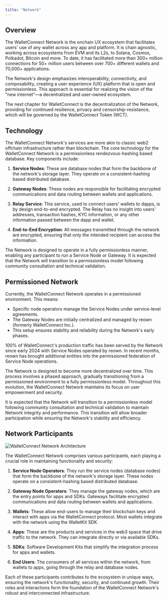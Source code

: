 ```yaml
---
title: "Network"
---
```


## Overview

The WalletConnect Network is the onchain UX ecosystem that facilitates users' use of any wallet across any app and platform. It is chain agnostic, working across ecosystems from EVM and its L2s, to Solana, Cosmos, Polkadot, Bitcoin and more. To date, it has facilitated more than 300+ million connections for 50+ million users between over 700+ different wallets and 70,000+ applications.

The Network's design emphasizes interoperability, connectivity, and composability, creating a user experience (UX) platform that is open and permissionless. This approach is essential for realizing the vision of the "new internet"—a decentralized and user-owned ecosystem.

The next chapter for WalletConnect is the decentralization of the Network, providing for continued resilience, privacy and censorship-resistance, which will be governed by the WalletConnect Token (WCT).

## Technology

The WalletConnect Network's services are more akin to classic web2 offchain infrastructure rather than blockchain. The core technology for the WalletConnect Network is a permissionless rendezvous-hashing based database. Key components include:

1. **Service Nodes**: These are database nodes that form the backbone of the network's storage layer. They operate on a consistent-hashing based distributed database.

2. **Gateway Nodes**: These nodes are responsible for facilitating encrypted communications and data routing between wallets and applications.

3. **Relay Service**: This service, used to connect users' wallets to dapps, is by design end-to-end encrypted. The Relay has no insight into users' addresses, transaction hashes, KYC information, or any other information passed between the dapp and wallet.

4. **End-to-End Encryption**: All messages transmitted through the network are encrypted, ensuring that only the intended recipient can access the information.

The Network is designed to operate in a fully permissionless manner, enabling any participant to run a Service Node or Gateway. It is expected that the Network will transition to a permissionless model following community consultation and technical validation.

## Permissioned Network

Currently, the WalletConnect Network operates in a permissioned environment. This means:

- Specific node operators manage the Service Nodes under service-level agreements.
- The Gateway Nodes are initially centralized and managed by reown (formerly WalletConnect Inc.).
- This setup ensures stability and reliability during the Network's early phases.

100% of WalletConnect's production traffic has been served by the Network since early 2024 with Service Nodes operated by reown. In recent months, reown has brought additional entities into the permissioned federation of Service Node operations.

The Network is designed to become more decentralized over time. This process involves a phased approach, gradually transitioning from a permissioned environment to a fully permissionless model. Throughout this evolution, the WalletConnect Network maintains its focus on user empowerment and security.

It is expected that the Network will transition to a permissionless model following community consultation and technical validation to maintain Network integrity and performance. This transition will allow broader participation while ensuring the Network's stability and efficiency.

## Network Participants

<img 
  src="/images/wk-sdk-graphic.png" 
  alt="WalletConnect Network Architecture"
  className="w-full"
/>

The WalletConnect Network comprises various participants, each playing a crucial role in maintaining functionality and security:

1. **Service Node Operators**: They run the service nodes (database nodes) that form the backbone of the network's storage layer. These nodes operate on a consistent-hashing based distributed database.

2. **Gateway Node Operators**: They manage the gateway nodes, which are the entry points for apps and SDKs. Gateways facilitate encrypted communications and data routing between wallets and applications.

3. **Wallets**: These allow end-users to manage their blockchain keys and interact with apps via the WalletConnect protocol. Most wallets integrate with the network using the WalletKit SDK.

4. **Apps**: These are the products and services in the web3 space that drive traffic to the network. They can integrate directly or via available SDKs.

5. **SDKs**: Software Development Kits that simplify the integration process for apps and wallets.

6. **End Users**: The consumers of all services within the network, from wallets to apps, going through the relay and database nodes.

Each of these participants contributes to the ecosystem in unique ways, ensuring the network's functionality, security, and continued growth. Their roles and interactions form the foundation of the WalletConnect Network's robust and interconnected infrastructure.